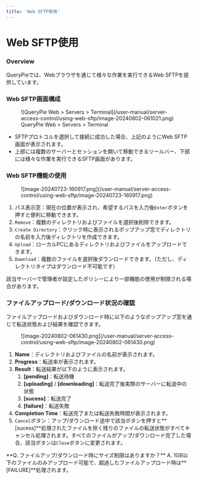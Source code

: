 ```yaml
---
title: 'Web SFTP使用'
---
```



# Web SFTP使用

### Overview

QueryPieでは、Webブラウザを通じて様々な作業を実行できるWeb SFTPを提供しています。


### Web SFTP画面構成

<figure data-layout="center" data-align="center">
![QueryPie Web &gt; Servers &gt; Terminal](/user-manual/server-access-control/using-web-sftp/image-20240802-061021.png)
<figcaption>
QueryPie Web &gt; Servers &gt; Terminal
</figcaption>
</figure>

* SFTPプロトコルを選択して接続に成功した場合、上記のようにWeb SFTP画面が表示されます。
* 上部には複数のサーバーとセッションを開いて移動できるツールバー、下部には様々な作業を実行できるSFTP画面があります。


### Web SFTP機能の使用

<figure data-layout="center" data-align="center">
![image-20240723-160917.png](/user-manual/server-access-control/using-web-sftp/image-20240723-160917.png)
</figure>

1. パス表示窓：現在の位置が表示され、希望するパスを入力後`Enter`ボタンを押すと便利に移動できます。
2. `Remove`：複数のディレクトリおよびファイルを選択後削除できます。
3. `Create Directory`：クリック時に表示されるポップアップ窓でディレクトリの名前を入力後ディレクトリを作成できます。
4. `Upload`：ローカルPCにあるディレクトリおよびファイルをアップロードできます。
5. `Download`：複数のファイルを選択後ダウンロードできます。（ただし、ディレクトリタイプはダウンロード不可能です）

<Callout type="info">
該当サーバーで管理者が設定したポリシーにより一部機能の使用が制限される場合があります。
</Callout>


### ファイルアップロード/ダウンロード状況の確認

ファイルアップロードおよびダウンロード時に以下のようなポップアップ窓を通じて転送状態および結果を確認できます。

<figure data-layout="center" data-align="center">
![image-20240802-061430.png](/user-manual/server-access-control/using-web-sftp/image-20240802-061430.png)
</figure>

1.  **Name**：ディレクトリおよびファイルの名前が表示されます。
2.  **Progress**：転送率が表示されます。
3.  **Result**：転送結果が以下のように表示されます。
    1. **[pending]**：転送待機
    2. **[uploading]** / **[downloading]**：転送完了後実際のサーバーに転送中の状態
    3. **[sucess]**：転送完了
    4. **[failure]**：転送失敗
4.  **Completion Time**：転送完了または転送失敗時間が表示されます。
5. `Cancel`ボタン：アップ/ダウンロード途中で該当ボタンを押すと**[sucess]**処理されたファイルを除く残りのファイルの転送状態がすべてキャンセル処理されます。すべてのファイルがアップ/ダウンロード完了した場合、該当ボタンは`Close`ボタンに変更されます。

<Callout type="info">
**Q. ファイルアップ/ダウンロード時にサイズ制限はありますか？**
A. 1GB以下のファイルのみアップロード可能で、超過したファイルアップロード時は**[FAILURE]**処理されます。
</Callout>
